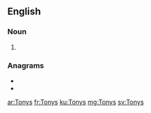 ==English==

===Noun===
{{head|en|noun plural form}}

# {{plural of|Tony|lang=en}}

===Anagrams===
* {{l|en|stony}}
* {{l|en|Tyson}}

[[ar:Tonys]]
[[fr:Tonys]]
[[ku:Tonys]]
[[mg:Tonys]]
[[sv:Tonys]]